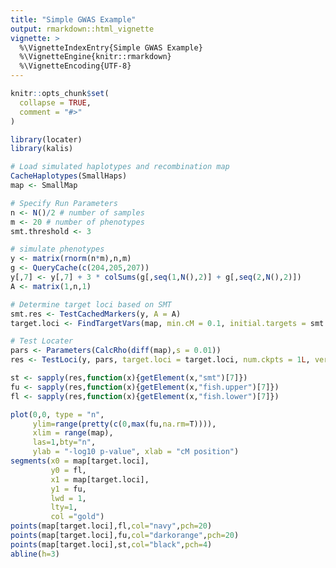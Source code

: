 ```yaml
---
title: "Simple GWAS Example"
output: rmarkdown::html_vignette
vignette: >
  %\VignetteIndexEntry{Simple GWAS Example}
  %\VignetteEngine{knitr::rmarkdown}
  %\VignetteEncoding{UTF-8}
---
```


```r
knitr::opts_chunk$set(
  collapse = TRUE,
  comment = "#>"
)
```

```r
library(locater)
library(kalis)

# Load simulated haplotypes and recombination map
CacheHaplotypes(SmallHaps)
map <- SmallMap

# Specify Run Parameters
n <- N()/2 # number of samples
m <- 20 # number of phenotypes
smt.threshold <- 3

# simulate phenotypes 
y <- matrix(rnorm(n*m),n,m)
g <- QueryCache(c(204,205,207))
y[,7] <- y[,7] + 3 * colSums(g[,seq(1,N(),2)] + g[,seq(2,N(),2)])
A <- matrix(1,n,1)

# Determine target loci based on SMT
smt.res <- TestCachedMarkers(y, A = A)
target.loci <- FindTargetVars(map, min.cM = 0.1, initial.targets = smt.res, smt.thresh = 3)

# Test Locater
pars <- Parameters(CalcRho(diff(map),s = 0.01))
res <- TestLoci(y, pars, target.loci = target.loci, num.ckpts = 1L, verbose = TRUE, use.forking = FALSE, nthreads = 1L)

st <- sapply(res,function(x){getElement(x,"smt")[7]})
fu <- sapply(res,function(x){getElement(x,"fish.upper")[7]})
fl <- sapply(res,function(x){getElement(x,"fish.lower")[7]})

plot(0,0, type = "n", 
     ylim=range(pretty(c(0,max(fu,na.rm=T)))),
     xlim = range(map),
     las=1,bty="n",
     ylab = "-log10 p-value", xlab = "cM position")
segments(x0 = map[target.loci],
         y0 = fl,
         x1 = map[target.loci],
         y1 = fu,
         lwd = 1,
         lty=1,
         col ="gold")
points(map[target.loci],fl,col="navy",pch=20)
points(map[target.loci],fu,col="darkorange",pch=20)
points(map[target.loci],st,col="black",pch=4)
abline(h=3)

```
